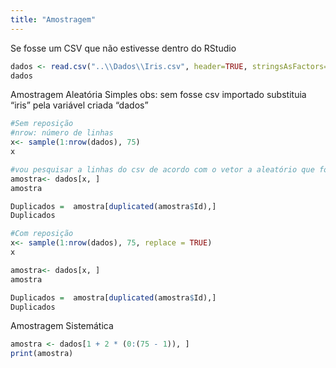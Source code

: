 ```yaml
---
title: "Amostragem"
---
```

Se fosse um CSV que não estivesse dentro do RStudio
```r
dados <- read.csv("..\\Dados\\Iris.csv", header=TRUE, stringsAsFactors=FALSE) 
dados
```

Amostragem Aleatória Simples
obs: sem fosse csv importado substituia "iris" pela variável criada "dados"
```r
#Sem reposição
#nrow: número de linhas
x<- sample(1:nrow(dados), 75)
x

#vou pesquisar a linhas do csv de acordo com o vetor a aleatório que foi criado(deixando o espaço da coluna em branco quer dizer que desejo a todas a colunas) 
amostra<- dados[x, ]
amostra

Duplicados =  amostra[duplicated(amostra$Id),]
Duplicados

```
```r
#Com reposição
x<- sample(1:nrow(dados), 75, replace = TRUE)
x

amostra<- dados[x, ]
amostra

Duplicados =  amostra[duplicated(amostra$Id),]
Duplicados
```

Amostragem Sistemática
```R

amostra <- dados[1 + 2 * (0:(75 - 1)), ]
print(amostra)


```


```R

```